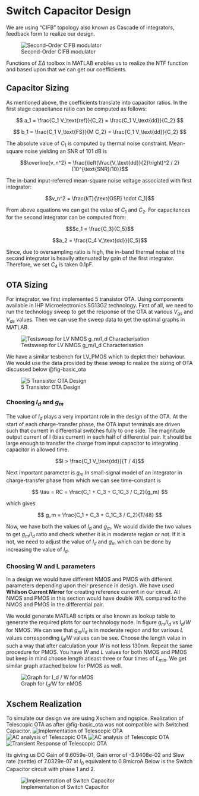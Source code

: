 # Switch Capacitor Design

We are using "CIFB" topology also known as Cascade of integrators, feedback form to realize our design.

![Second-Order CIFB modulator](figures/switch_cap/basic_sh.svg)

Functions of $\Sigma \Delta$ toolbox in MATLAB enables us to realize the NTF function and based upon that we can get our coefficients.

## Capacitor Sizing

As mentioned above, the coefficients translate into capacitor ratios. In the first stage capacitance ratio can be computed as follows:

$$ 
a_1 = \frac{C_1 V_\text{ref}}{C_2} = \frac{C_1 V_\text{dd}}{C_2}
$$

$$
b_1 = \frac{C_1 V_\text{FS}}{M C_2} = \frac{C_1 V_\text{dd}}{C_2}
 $$

The absolute value of $C_{1}$ is computed by thermal noise constraint. Mean-square noise yielding an SNR of 101 dB is 

$$\overline{v_n^2} = \frac{\left(\frac{V_\text{dd}}{2}\right)^2 / 2}{10^{\text{SNR}/10}}$$

The in-band input-referred mean-square noise voltage associated with first integrator:

$$v_n^2 = \frac{kT}{\text{OSR} \cdot C_1}$$

From above equations we can get the value of $C_1$ and $C_2$. For capacitences for the second integrator can be computed from:

$$$c_1 = \frac{C_3}{C_5}$$

$$a_2 = \frac{C_4 V_\text{dd}}{C_5}$$

Since, due to oversampling ratio is high, the in-band thermal noise of the second integrator is heavily attenuated by gain of the first integrator. Therefore, we set $C_4$ is taken 0.1pF. 

## OTA Sizing

For integrator, we first implemented 5 transistor OTA. Using components available in IHP Microelectronics SG13G2 technology. First of all, we need to run the technology sweep to get the response of the OTA at various $V_{gs}$ and $V_{ds}$ values. Then we can use the sweep data to get the optimal graphs in MATLAB.

![Testsweep for LV NMOS g_m/I_d Characterisation](figures/switch_cap/techsweep_nmos.svg){#fig-Nmos_sweep}

We have a similar tesbench for LV_PMOS which to depict their behaviour. We would use the data provided by these sweep to realize the sizing of OTA discussed below @fig-basic_ota 

![5 Transistor OTA Design](figures/opamp/5t_ota.svg){#fig-basic_ota}


### Choosing $I_{d}$ and $g_{m}$

The value of $I_d$ plays a very important role in the design of the OTA. At the start of each charge-transfer phase, the OTA input terminals are driven such that current in differential switches fully to one side. The magnitude output current of I (bias current) in each half of differential pair. It should be large enough to transfer the charge from input capacitor to integrating capacitor in allowed time.

$$I > \frac{C_1 V_\text{dd}}{T / 4}$$

Next important parameter is $g_m$.In small-signal model of an integrator in charge-transfer phase from which we can see time-constant is

$$
\tau = RC = \frac{C_1 + C_3 + C_1C_3 / C_2}{g_m}
$$

which gives 

$$
g_m = \frac{C_1 + C_3 + C_1C_3 / C_2}{T/48}
$$

Now, we have both the values of $I_d$ and $g_m$. We would divide the two values to get $g_m/I_d$ ratio and check whether it is in moderate region or not. If it is not, we need to adjust the value of $I_d$ and $g_m$ which can be done by increasing the value of $I_d$.

### Choosing W and L parameters

In a design we would have different NMOS and PMOS with different parameters depending upon their presence in design. We have used **Whilson Current Mirror** for creating reference current in our circuit. All NMOS and PMOS in this section would have double $W/L$ compared to the NMOS and PMOS in the differential pair.

We would generate MATLAB scripts or also known as lookup table to generate the required plots for our technology node. In figure $g_m/I_d$ vs $I_d/W$ for NMOS. We can see that $g_m/I_d$ is in moderate region and for various $L$ values corresponding $I_d/W$ values can be see. Choose the length value in such a way that after calculation your $W$ is not less 130nm. Repeat the same procedure for PMOS. You have $W$ and $L$ values for both NMOS and PMOS but keep in mind choose length atleast three or four times of $L_{min}$. We get similar graph attached below for PMOS as well.

![Graph for $I_d / W$ for nMOS](figures/switch_cap/priyanka_img_matlab.svg){#fig-graph_ota}

## Xschem Realization

To simulate our design we are using Xschem and ngspice. Realization of Telescopic OTA as after @fig-basic_ota was not compatible with Switched Capacitor.
![Implementation of Telescopic OTA](figures/opamp/Telescopic.svg)
![AC analysis of Telescopic OTA](figures/opamp/ac0.svg)
![AC analysis of Telescopic OTA](figures/opamp/ac1.svg)
![Transient Response of Telescopic OTA](figures/opamp/tran0.svg)

Its giving us DC Gain of 9.6059e-01, Gain error of -3.9408e-02 and Slew rate (tsettle) of 7.0329e-07 at $I_0$ equivalent to 0.8microA.Below is the Switch Capacitor circuit with phase 1 and 2.

![Implementation of Switch Capacitor](figures/opamp/Final_circuit_last.svg)